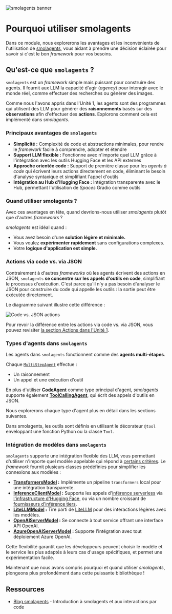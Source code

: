 ![smolagents banner](https://huggingface.co/datasets/huggingface/documentation-images/resolve/main/smolagents/license_to_call.png)

# Pourquoi utiliser smolagents

Dans ce module, nous explorerons les avantages et les inconvénients de l'utilisation de [smolagents](https://huggingface.co/docs/smolagents/en/index), vous aidant à prendre une décision éclairée pour savoir si c'est le bon *framework* pour vos besoins.

## Qu'est-ce que `smolagents` ?

`smolagents` est un *framework* simple mais puissant pour construire des agents. Il fournit aux LLM la capacité d'agir (_agency_) pour interagir avec le monde réel, comme effectuer des recherches ou générer des images.

Comme nous l'avons appris dans l'Unité 1, les agents sont des programmes qui utilisent des LLM pour générer des **raisonnements** basés sur des **observations** afin d'effectuer des **actions**. Explorons comment cela est implémenté dans *smolagents*.

### Principaux avantages de `smolagents`
- **Simplicité :** Complexité de code et abstractions minimales, pour rendre le *framework* facile à comprendre, adopter et étendre
- **Support LLM flexible :** Fonctionne avec n'importe quel LLM grâce à l'intégration avec les outils Hugging Face et les API externes
- **Approche orientée code :** Support de première classe pour les *agents à code* qui écrivent leurs actions directement en code, éliminant le besoin d'analyse syntaxique et simplifiant l'appel d'outils 
- **Intégration au Hub d'Hugging Face :** Intégration transparente avec le Hub, permettant l'utilisation de *Spaces* Gradio comme outils

### Quand utiliser smolagents ?

Avec ces avantages en tête, quand devrions-nous utiliser *smolagents* plutôt que d'autres *frameworks* ? 

*smolagents* est idéal quand :
- Vous avez besoin d'une **solution légère et minimale.**
- Vous voulez **expérimenter rapidement** sans configurations complexes.
- Votre **logique d'application est simple.**

### Actions via code vs. via JSON
Contrairement à d'autres *frameworks* où les agents écrivent des actions en JSON, `smolagents` **se concentre sur les appels d'outils en code**, simplifiant le processus d'exécution. C'est parce qu'il n'y a pas besoin d'analyser le JSON pour construire du code qui appelle les outils : la sortie peut être exécutée directement.

Le diagramme suivant illustre cette différence :

![Code vs. JSON actions](https://huggingface.co/datasets/huggingface/documentation-images/resolve/main/transformers/code_vs_json_actions.png)

Pour revoir la différence entre les actions via code vs. via JSON, vous pouvez revisiter [la section Actions dans l'Unité 1](https://huggingface.co/learn/agents-course/unit1/actions#actions-enabling-the-agent-to-engage-with-its-environment).

### Types d'agents dans `smolagents`

Les agents dans `smolagents` fonctionnent comme des **agents multi-étapes**. 

Chaque [`MultiStepAgent`](https://huggingface.co/docs/smolagents/main/en/reference/agents#smolagents.MultiStepAgent) effectue :
- Un raisonnement
- Un appel et une exécution d'outil

En plus d'utiliser **[CodeAgent](https://huggingface.co/docs/smolagents/main/en/reference/agents#smolagents.CodeAgent)** comme type principal d'agent, *smolagents* supporte également **[ToolCallingAgent](https://huggingface.co/docs/smolagents/main/en/reference/agents#smolagents.ToolCallingAgent)**, qui écrit des appels d'outils en JSON.

Nous explorerons chaque type d'agent plus en détail dans les sections suivantes.

<Tip> 
Dans smolagents, les outils sont définis en utilisant le décorateur <code>@tool</code> enveloppant une fonction Python ou la classe <code>Tool</code>.
</Tip>

### Intégration de modèles dans `smolagents`
`smolagents` supporte une intégration flexible des LLM, vous permettant d'utiliser n'importe quel modèle appelable qui répond à [certains critères](https://huggingface.co/docs/smolagents/main/en/reference/models). Le *framework* fournit plusieurs classes prédéfinies pour simplifier les connexions aux modèles :

- **[TransformersModel](https://huggingface.co/docs/smolagents/main/en/reference/models#smolagents.TransformersModel) :** Implémente un pipeline `transformers` local pour une intégration transparente.
- **[InferenceClientModel](https://huggingface.co/docs/smolagents/main/en/reference/models#smolagents.InferenceClientModel) :** Supporte les appels d'[inférence serverless](https://huggingface.co/docs/huggingface_hub/main/en/guides/inference) via [l'infrastructure d'Hugging Face](https://huggingface.co/docs/api-inference/index), ou via un nombre croissant de [fournisseurs d'inférence tiers](https://huggingface.co/docs/huggingface_hub/main/en/guides/inference#supported-providers-and-tasks).
- **[LiteLLMModel](https://huggingface.co/docs/smolagents/main/en/reference/models#smolagents.LiteLLMModel) :** Tire parti de [LiteLLM](https://www.litellm.ai/) pour des interactions légères avec les modèles.
- **[OpenAIServerModel](https://huggingface.co/docs/smolagents/main/en/reference/models#smolagents.OpenAIServerModel) :** Se connecte à tout service offrant une interface API OpenAI.
- **[AzureOpenAIServerModel](https://huggingface.co/docs/smolagents/main/en/reference/models#smolagents.AzureOpenAIServerModel) :** Supporte l'intégration avec tout déploiement Azure OpenAI.

Cette flexibilité garantit que les développeurs peuvent choisir le modèle et le service les plus adaptés à leurs cas d'usage spécifiques, et permet une expérimentation facile.

Maintenant que nous avons compris pourquoi et quand utiliser *smolagents*, plongeons plus profondément dans cette puissante bibliothèque !

## Ressources

- [Blog smolagents](https://huggingface.co/blog/smolagents) - Introduction à smolagents et aux interactions par code

